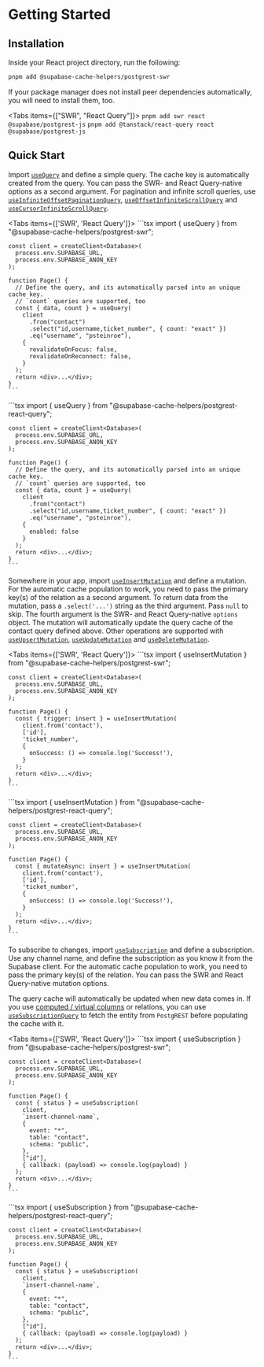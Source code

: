 
# Getting Started

## Installation

Inside your React project directory, run the following:

```bash
pnpm add @supabase-cache-helpers/postgrest-swr
```

If your package manager does not install peer dependencies automatically, you will need to install them, too.

<Tabs items={["SWR", "React Query"]}>
  <Tab>`pnpm add swr react @supabase/postgrest-js`</Tab>
  <Tab>`pnpm add @tanstack/react-query react @supabase/postgrest-js`</Tab>
</Tabs>

## Quick Start

Import [`useQuery`](./queries#usequery) and define a simple query. The cache key is automatically created from the query. You can pass the SWR- and React Query-native options as a second argument. For pagination and infinite scroll queries, use [`useInfiniteOffsetPaginationQuery`](./queries#useinfiniteoffsetpaginationquery), [`useOffsetInfiniteScrollQuery`](./queries#useoffsetinfinitescrollquery) and [`useCursorInfiniteScrollQuery`](./queries#usecursorinfinitescrollquery).

<Tabs items={['SWR', 'React Query']}>
  <Tab>
    ```tsx
    import { useQuery } from "@supabase-cache-helpers/postgrest-swr";

    const client = createClient<Database>(
      process.env.SUPABASE_URL,
      process.env.SUPABASE_ANON_KEY
    );

    function Page() {
      // Define the query, and its automatically parsed into an unique cache key.
      // `count` queries are supported, too
      const { data, count } = useQuery(
        client
          .from("contact")
          .select("id,username,ticket_number", { count: "exact" })
          .eq("username", "psteinroe"),
        {
          revalidateOnFocus: false,
          revalidateOnReconnect: false,
        }
      );
      return <div>...</div>;
    }
    ```

  </Tab>
  <Tab>
    ```tsx
    import { useQuery } from "@supabase-cache-helpers/postgrest-react-query";

    const client = createClient<Database>(
      process.env.SUPABASE_URL,
      process.env.SUPABASE_ANON_KEY
    );

    function Page() {
      // Define the query, and its automatically parsed into an unique cache key.
      // `count` queries are supported, too
      const { data, count } = useQuery(
        client
          .from("contact")
          .select("id,username,ticket_number", { count: "exact" })
          .eq("username", "psteinroe"),
        {
          enabled: false
        }
      );
      return <div>...</div>;
    }
    ```

  </Tab>
</Tabs>

Somewhere in your app, import [`useInsertMutation`](./mutations#useinsertmutation) and define a mutation. For the automatic cache population to work, you need to pass the primary key(s) of the relation as a second argument. To return data from the mutation, pass a `.select('...')` string as the third argument. Pass `null` to skip. The fourth argument is the SWR- and React Query-native `options` object. The mutation will automatically update the query cache of the contact query defined above. Other operations are supported with [`useUpsertMutation`](./mutations#useupsertmutation), [`useUpdateMutation`](./mutations#useupdatemutation) and [`useDeleteMutation`](./mutations#usedeletemutation).

<Tabs items={['SWR', 'React Query']}>
  <Tab>
    ```tsx
    import { useInsertMutation } from "@supabase-cache-helpers/postgrest-swr";

    const client = createClient<Database>(
      process.env.SUPABASE_URL,
      process.env.SUPABASE_ANON_KEY
    );

    function Page() {
      const { trigger: insert } = useInsertMutation(
        client.from('contact'),
        ['id'],
        'ticket_number',
        {
          onSuccess: () => console.log('Success!'),
        }
      );
      return <div>...</div>;
    }
    ```

  </Tab>
  <Tab>
    ```tsx
    import { useInsertMutation } from "@supabase-cache-helpers/postgrest-react-query";

    const client = createClient<Database>(
      process.env.SUPABASE_URL,
      process.env.SUPABASE_ANON_KEY
    );

    function Page() {
      const { mutateAsync: insert } = useInsertMutation(
        client.from('contact'),
        ['id'],
        'ticket_number',
        {
          onSuccess: () => console.log('Success!'),
        }
      );
      return <div>...</div>;
    }
    ```

  </Tab>
</Tabs>

To subscribe to changes, import [`useSubscription`](./subscriptions#usesubscription) and define a subscription. Use any channel name, and define the subscription as you know it from the Supabase client. For the automatic cache population to work, you need to pass the primary key(s) of the relation. You can pass the SWR and React Query-native mutation options.

The query cache will automatically be updated when new data comes in. If you use [computed / virtual columns](https://postgrest.org/en/stable/api.html?highlight=computed%20columns#computed-virtual-columns) or relations, you can use [`useSubscriptionQuery`](./subscriptions#usesubscriptionquery) to fetch the entity from `PostgREST` before populating the cache with it.

<Tabs items={['SWR', 'React Query']}>
  <Tab>
    ```tsx
    import { useSubscription } from "@supabase-cache-helpers/postgrest-swr";

    const client = createClient<Database>(
      process.env.SUPABASE_URL,
      process.env.SUPABASE_ANON_KEY
    );

    function Page() {
      const { status } = useSubscription(
        client,
        `insert-channel-name`,
        {
          event: "*",
          table: "contact",
          schema: "public",
        },
        ["id"],
        { callback: (payload) => console.log(payload) }
      );
      return <div>...</div>;
    }
    ```

  </Tab>
  <Tab>
    ```tsx
    import { useSubscription } from "@supabase-cache-helpers/postgrest-react-query";

    const client = createClient<Database>(
      process.env.SUPABASE_URL,
      process.env.SUPABASE_ANON_KEY
    );

    function Page() {
      const { status } = useSubscription(
        client,
        `insert-channel-name`,
        {
          event: "*",
          table: "contact",
          schema: "public",
        },
        ["id"],
        { callback: (payload) => console.log(payload) }
      );
      return <div>...</div>;
    }
    ```

  </Tab>
</Tabs>
